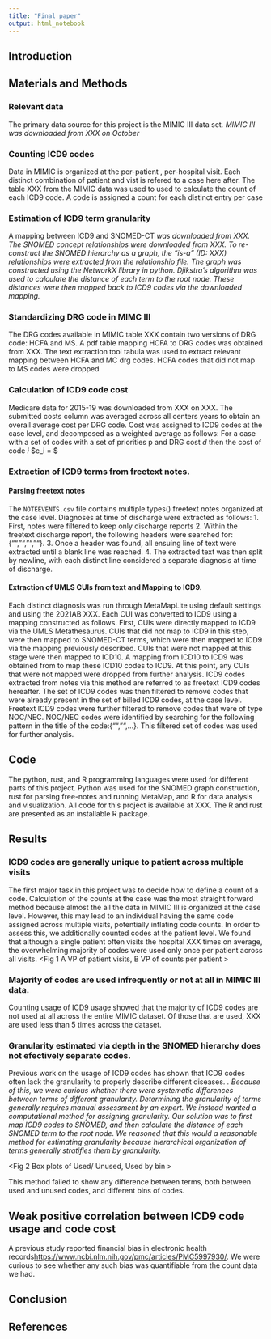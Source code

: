 ```yaml
---
title: "Final paper"
output: html_notebook
---
```


## Introduction




## Materials and Methods 

### Relevant data 

The primary data source for this project is the MIMIC III data set<cite>. MIMIC III was downloaded from XXX on October 


### Counting ICD9 codes 
Data in MIMIC is organized at the per-patient , per-hospital visit. Each distinct combination of patient and vist is refered to a case here after. The table XXX from the MIMIC data was used to used to calculate the count of each ICD9 code. A code is assigned a count for each distinct entry per case

### Estimation of ICD9 term granularity

A mapping between ICD9 and SNOMED-CT<cite> was downloaded from XXX. The SNOMED concept relationships were downloaded from XXX. To re-construct the SNOMED hierarchy as a graph, the "is-a" (ID: XXX) relationships were extracted from the relationship file. The graph was constructed using the NetworkX library in python<cite>. Djikstra's algorithm was used to calculate the distance of each term to the root node.<cite> These distances were then mapped back to ICD9 codes via the downloaded mapping.

### Standardizing DRG code in MIMC III

The DRG codes available in MIMIC table XXX contain two versions of DRG code: HCFA and MS. A pdf table mapping HCFA to DRG codes was obtained from XXX. The text extraction tool tabula was used to extract relevant mapping between  HCFA and MC drg codes. HCFA codes that did not map to MS codes were dropped

### Calculation of ICD9 code cost
Medicare data for 2015-19 was downloaded from XXX on XXX. The submitted costs column was averaged across all centers years to obtain an overall average cost per DRG code. Cost was assigned to ICD9 codes at the case level, and decomposed as a weighted average as follows: 
For a case with a set of codes  with a set of priorities p and DRG cost $d$ then the cost of code $i$ $c_i = \frac{d}{(\sum{\frac{1}{p}}) * p_i } $

### Extraction of ICD9 terms from freetext notes. 

#### Parsing freetext notes

The `NOTEEVENTS.csv` file contains multiple types() freetext notes organized at the case level. Diagnoses at time of discharge were extracted as follows:
1. First, notes were filtered to keep only discharge reports
2. Within the freetext discharge report, the following headers were searched for: {"","","",""}. 
3. Once a header was found, all ensuing line of text were extracted until a blank line was reached. 
4. The extracted text was then split by newline, with each distinct line considered a separate diagnosis at time of discharge.

#### Extraction of UMLS CUIs from text and Mapping to ICD9.
Each distinct diagnosis was run through MetaMapLite using default settings and using the 2021AB XXX<index>. Each CUI was converted to ICD9 using a mapping constructed as follows.
First, CUIs were directly mapped to ICD9 via the UMLS Metathesaurus. CUIs that did not map to ICD9 in this step, were then mapped to SNOMED-CT terms, which were then mapped to ICD9 via the mapping previously described. CUIs that were not mapped at this stage were then mapped to ICD10. A mapping from ICD10 to ICD9 was obtained from <XXX> to map these ICD10 codes to ICD9. At this point, any CUIs that were not mapped were dropped from further analysis. ICD9 codes extracted from notes via this method are referred to as freetext ICD9 codes hereafter. 
The set of ICD9 codes was then filtered to remove codes that were already present in the set of billed ICD9 codes, at the case level. Freetext ICD9 codes were further filtered to remove codes that were of type NOC/NEC<rephrase>. NOC/NEC codes were identified by searching for the following pattern in the title of the code:{"","",...}. This filtered set of codes was used for further analysis. 


## Code

The python, rust, and R programming languages were used for different parts of this project. Python was used for the SNOMED graph construction, rust for parsing free-notes and running MetaMap, and R for data analysis and visualization. All code for this project is available at XXX. The R and rust are presented as an installable R package. 

## Results 

### ICD9 codes are generally unique to patient across multiple visits

The first major task in this project was to decide how to define a count of a code. Calculation of the counts at the case was the most straight forward method because almost the all the data in MIMIC III is organized at the case level. However, this may lead to an individual having the same code assigned across multiple visits, potentially inflating code counts. In order to assess this, we additionally counted codes at the patient level. We found that although a single patient often visits the hospital XXX times on average, the overwhelming majority of codes were used only once per patient across all visits. 
<Fig 1 A VP of patient visits, B VP of counts per patient >

### Majority of codes are used infrequently or not at all in MIMIC III data.

Counting usage of ICD9 usage showed that the majority of ICD9 codes are not used at all across the entire MIMIC dataset. Of those that are used, XXX are used less than 5 times across the dataset.

### Granularity estimated via depth in the SNOMED hierarchy does not efectively separate codes.

Previous work on the usage of ICD9 codes has shown that ICD9 codes often lack the granularity to properly describe different diseases. <cite>. Because of this, we were curious whether there were systematic differences between terms of different granularity. Determining the granularity of terms generally requires manual assessment by an expert. We instead wanted a computational method for assigning granularity. Our solution was to first map ICD9 codes to SNOMED, and then calculate the distance of each SNOMED term to the root node. We reasoned that this would a reasonable method for estimating granularity because hierarchical organization of terms generally stratifies them by granularity.

<Fig 2 Box plots of Used/ Unused, Used by bin >

This method failed to show any difference between terms, both between used and unused codes, and different bins of codes. 

## Weak positive correlation between ICD9 code usage and code cost
A previous study reported financial bias in electronic health records<https://www.ncbi.nlm.nih.gov/pmc/articles/PMC5997930/>. We were curious to see whether any such bias was quantifiable from the count data we had.


## Conclusion


## References 